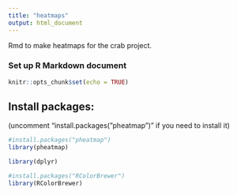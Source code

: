 ```yaml
---
title: "heatmaps"
output: html_document
---
```

Rmd to make heatmaps for the crab project.

### Set up R Markdown document
```r
knitr::opts_chunk$set(echo = TRUE)
```

## Install packages:
(uncomment "install.packages("pheatmap")" if you need to install it)
```r
#install.packages("pheatmap")
library(pheatmap)
```

```r
library(dplyr)
```

```r
#install.packages("RColorBrewer")
library(RColorBrewer)
```



